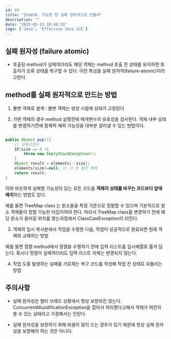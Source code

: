 ```yaml
---
id: 69
title: "Item76. 가능한 한 실패 원자적으로 만들라"
description: ""
date: "2022-03-13 18:40:33"
tags: ['Java', 'Effective Java 3/E']
---
```

## 실패 원자성 (failure atomic)

- 호출된 method가 실패하더라도 해당 객체는 method 호출 전 상태를 유지하면 호출자가 오류 상태를 복구할 수 있다. 이런 특성을 실패 원자적(failure-atomic)이라고한다.

## method를 실패 원자적으로 만드는 방법 

1. 불변 객체로 설계 : 불변 객체는 생성 시점에 상태가 고정된다 

2. 가변 객체의 경우 method 실행전에 매개변수의 유효성을 검사한다. 객체 내부 상태를 변경하기전에 잠재적 예외 가능성을 대부분 걸러낼 수 있는 방법이다.

```java

public Object pop(){
    // 유효성검사 
    if(size == 0 ){
        throw new EmptyStackException();
    }
    Object result = elements[--size]; 
    elements[size]=null; // 다 쓴 참조 해제
    return result;
}
```

이와 비슷하게 실패할 가능성이 있는 모든 코드를 <strong> 객체의 상태를 바꾸는 코드보다 앞에 배치</strong>하는 방법도 있다. 

예를 들면 TreeMap class 는 원소들을 특정 기준으로 정렬할 수 있으며 기본적으로 원소 객체들이 정렬 가능한 타입이여야 한다. 따라서 TreeMap class를 변경하기 전에 해당 원소가 들어갈 위치를 찾는과정에서 ClassCastException이 터진다. 

3. 객체의 임시 복사본에서 작업을 수행한 다음, 작업이 성공적으로 완료되면 원래 객체와 교체하는 방법

예를 들면 정렬 method에서 정렬을 수행하기 전에 입력 리스트를 임시배열로 옮겨 담는다.  혹시나 정렬이 실패하더라도 입력 리스트 자체는 변경되지 않는다. 

4. 작업 도중 발생하는 실패를 가로채는 복구 코드를 작성해 작업 전 상태로 되돌리는 방법 




## 주의사항

- 실패 원자성은 멀티 쓰레드 상황에서 항상 보장되진 않는다. ConcurrentMuodificationException을 잡아서 처리했다고해서 객체가 여전히 쓸 수 있는 상태라고 가정해서는 안된다.

- 실패 원자성을 보장하기 위해 비용이 많이 드는 경우가 있기 때문에 항상 실패 원자성을 보장해야 하는 것은 아니다.